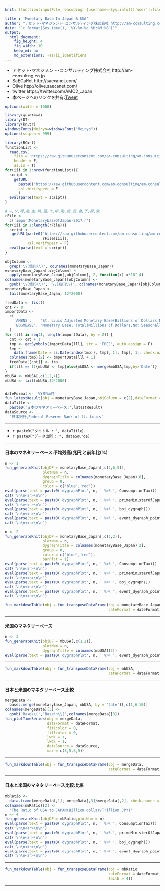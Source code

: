 ```yaml
---
knit: (function(inputFile, encoding) {username<-Sys.info()['user'];fileName<-'defaultPath.csv';pathToFile <-paste0('C:/Users/', username,'/Desktop/pathToCSV/');setwd(pathToFile);buf0<-read.csv(fileName,header = F,skip = 0,stringsAsFactor = F,check.names = F,fileEncoding = 'utf-8');timeStamp<-format(Sys.time(),'%Y%m%d%H%M%S');rmarkdown::render(inputFile, encoding = encoding, output_file = paste0('C:/Users/',username,buf0[2,1],'charts/','am-consulting.co.jp-monetaryBase.html')) })

title : 'Monetary Base In Japan & USA'
author: "アセット･マネジメント･コンサルティング株式会社 http://am-consulting.co.jp"
date: "`r format(Sys.time(), '%Y-%m-%d %H:%M:%S')`"
output: 
  html_document:
    fig_height: 4
    fig_width: 10
    keep_md: no
    md_extensions: -ascii_identifiers 
---
```

<link href="http://knowledgevault.saecanet.com/components/rmarkdown-html.css" rel="stylesheet">
<script src="http://knowledgevault.saecanet.com/components/JavascriptCode.js"></script>
<style>.main-container {max-width : 1000px;}</style>

- アセット･マネジメント･コンサルティング株式会社 http://am-consulting.co.jp
- SaECaNet http://saecanet.com/
- Olive http://olive.saecanet.com/
- twitter https://twitter.com/AMC2_Japan
- 本ページへのリンクを共有:<a href="https://twitter.com/share" class="twitter-share-button" data-via="AMC2_Japan" data-size="large">Tweet</a> <script>!function(d,s,id){var js,fjs=d.getElementsByTagName(s)[0],p=/^http:/.test(d.location)?'http':'https';if(!d.getElementById(id)){js=d.createElement(s);js.id=id;js.src=p+'://platform.twitter.com/widgets.js';fjs.parentNode.insertBefore(js,fjs);}}(document, 'script', 'twitter-wjs');</script>

```r
options(width = 1000)
```

```r
library(quantmod)
library(DT)
library(knitr)
windowsFonts(Meiryo=windowsFont("Meiryo"))
options(scipen = 999)
```

```r
library(RCurl)
functionList <-
  read.csv(
    file = 'https://raw.githubusercontent.com/am-consulting/am-consulting.github.io/master/csv/functionList.csv',
    header = F,
    as.is = T)
for(iii in 1:nrow(functionList)){
  script <- 
    getURL(
      paste0("https://raw.githubusercontent.com/am-consulting/am-consulting.github.io/master/", functionList[iii,1]),
      ssl.verifypeer = F
      )
  eval(parse(text = script))
}
```

```r
# ―,ソ,噂,欺,圭,構,蚕,十,申,貼,能,表,暴,予,禄,兔
rFile <- 
  c('importMonetarybaseOfJapan-2017.r')
for(iii in 1:length(rFile)){
  script <- 
   getURL(paste0('https://raw.githubusercontent.com/am-consulting/am-consulting.github.io/master/', 
                 rFile[iii]),
          ssl.verifypeer = F)
  eval(parse(text = script))
}
```

```r
objColumn <- 
  grep('\\(億円\\)', colnames(monetaryBase_Japan))
monetaryBase_Japan[,objColumn] <- 
  apply(monetaryBase_Japan[,objColumn], 2, function(x) x*10^-4)
colnames(monetaryBase_Japan)[objColumn] <- 
  gsub('\\(億円\\)', '\\(兆円\\)', colnames(monetaryBase_Japan)[objColumn])
monetaryBase_Japan <- 
  tail(monetaryBase_Japan, 12*2000)
```

```r
fredData <- list()
cnt <- 0
importData <-
  c(
    'AMBNS',    'St. Louis Adjusted Monetary Base(Billions of Dollars,Not Seasonally Adjusted)',
    'BOGMBASE', 'Monetary Base; Total(Millions of Dollars,Not Seasonally Adjusted)'
  )
for (lll in seq(1, length(importData), by = 2)) {
  cnt <- cnt + 1
  tmp <- getSymbols(importData[lll], src = 'FRED', auto.assign = F)
  tmp <-
    data.frame(Date = as.Date(index(tmp)), tmp[, 1], tmp[, 1], check.names = F, row.names = NULL, stringsAsFactors = F)
  colnames(tmp)[2] <- importData[lll + 1]
  fredData[[cnt]] <- tmp
  if(lll == 1){mbUSA <- tmp}else{mbUSA <- merge(mbUSA,tmp,by='Date')}
}
mbUSA <- mbUSA[,c(1,2,4)]
mbUSA <- tail(mbUSA,12*2000)
```

```r
```

```r
dateFormat <- '%Y年%m月'
fun_latestResult(obj = monetaryBase_Japan,objColumn = c(2),dateFormat = dateFormat)
dataTitle <- 
  paste0('日本のマネタリーベース:',latestResult)
dataSource <- 
  '日本銀行,Federal Reserve Bank of St. Louis'
```

***

- `r paste0("タイトル : ", dataTitle)`
- `r paste0("データ出所 : ", dataSource)`

***

#### 日本のマネタリーベース:平均残高(兆円)と前年比(%)

```r
n <- 1
fun_generateKnit(objDF = monetaryBase_Japan[,c(1,6,9)], 
                 plotNum = n,
                 dygraphTitle = colnames(monetaryBase_Japan)[6],
                 group = 0,
                 color = c('blue','red'))
eval(parse(text = paste0('dygraphPlot', n, ' %>% ', ConsumptionTax)))
cat('\n\n<hr>\n\n')
eval(parse(text = paste0('dygraphPlot', n, ' %>% ', primeMinisterOfJapan_dygraph)))
cat('\n\n<hr>\n\n')
eval(parse(text = paste0('dygraphPlot', n, ' %>% ', boj_dygraph)))
cat('\n\n<hr>\n\n')
eval(parse(text = paste0('dygraphPlot', n, ' %>% ', event_dygraph_point,' %>%  ', event_dygraph_range)))
cat('\n\n<hr>\n\n')
```

```r
n <- 2
fun_generateKnit(objDF = monetaryBase_Japan[,c(1,2)], 
                 plotNum = n,
                 dygraphTitle = colnames(monetaryBase_Japan)[2],
                 group = 0,
                 color = c('blue','red'),
                 barPlot = 1)
eval(parse(text = paste0('dygraphPlot', n, ' %>% ', ConsumptionTax)))
cat('\n\n<hr>\n\n')
eval(parse(text = paste0('dygraphPlot', n, ' %>% ', primeMinisterOfJapan_dygraph)))
cat('\n\n<hr>\n\n')
eval(parse(text = paste0('dygraphPlot', n, ' %>% ', boj_dygraph)))
cat('\n\n<hr>\n\n')
eval(parse(text = paste0('dygraphPlot', n, ' %>% ', event_dygraph_point,' %>%  ', event_dygraph_range)))
cat('\n\n<hr>\n\n')
```

```r
fun_markdownTable(obj = fun_transposeDataFrame(obj = monetaryBase_Japan,
                                               dateFormat = dateFormat,tailN = 4))
```

***

#### 米国のマネタリーベース

```r
n <- 3
fun_generateKnit(objDF = mbUSA[,c(1,2)], 
                 plotNum = n,
                 dygraphTitle = colnames(mbUSA)[2])
eval(parse(text = paste0('dygraphPlot', n, ' %>% ', event_dygraph_point,' %>%  ', event_dygraph_range)))
```

***

```r
fun_markdownTable(obj = fun_transposeDataFrame(obj = mbUSA,
                                               dateFormat = dateFormat,tailN = 4))
```

***

#### 日本と米国のマネタリーベース比較

```r
mergeData <- 
  base::merge(monetaryBase_Japan, mbUSA, by = 'Date')[,c(1,6,10)]
colnames(mergeData)[3] <- 
  gsub('Base\\(','Base\n\\(',colnames(mergeData)[3])
fun_plotTimeSeries(obj = mergeData,
                   dateFormat = dateFormat,
                   fitLcolor = 0,
                   fitRcolor = 0,
                   lwdL = 1,
                   lwdR = 1,
                   dataSource = dataSource,
                   mar = c(3,5,5,5))
```

***

```r
fun_markdownTable(obj = fun_transposeDataFrame(obj = mergeData,
                                               dateFormat = dateFormat,tailN = 4))
```

***

#### 日本と米国のマネタリーベース比較:比率

```r
mbRatio <- 
  data.frame(mergeData[,1], mergeData[,3]/mergeData[,2], check.names = F, stringsAsFactors = F)
colnames(mbRatio)[2] <- 
  'The Ratio of USA to JAPAN(Billion dollar/Trillion JPY)'
n <- 4
fun_generateKnit(objDF = mbRatio,plotNum = n)
eval(parse(text = paste0('dygraphPlot', n, ' %>% ', ConsumptionTax)))
cat('\n\n<hr>\n\n')
eval(parse(text = paste0('dygraphPlot', n, ' %>% ', primeMinisterOfJapan_dygraph)))
cat('\n\n<hr>\n\n')
eval(parse(text = paste0('dygraphPlot', n, ' %>% ', boj_dygraph)))
cat('\n\n<hr>\n\n')
eval(parse(text = paste0('dygraphPlot', n, ' %>% ', event_dygraph_point,' %>%  ', event_dygraph_range)))
cat('\n\n<hr>\n\n')
```

***

```r
fun_markdownTable(obj = fun_transposeDataFrame(obj = mbRatio,
                                               dateFormat = dateFormat,
                                               tailN = 4))
```

***
<script>MakeNegative();</script>
<script>
  (function(i,s,o,g,r,a,m){i['GoogleAnalyticsObject']=r;i[r]=i[r]||function(){
  (i[r].q=i[r].q||[]).push(arguments)},i[r].l=1*new Date();a=s.createElement(o),
  m=s.getElementsByTagName(o)[0];a.async=1;a.src=g;m.parentNode.insertBefore(a,m)
  })(window,document,'script','https://www.google-analytics.com/analytics.js','ga');

  ga('create', 'UA-3077339-5', 'auto');
  ga('send', 'pageview');

</script>
